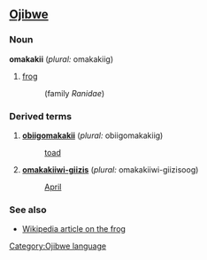 ==[[Ojibwe]]==
===Noun===
'''omakakii''' (''plural:'' omakakiig)

# [[frog]]
#: (family ''Ranidae'')

===Derived terms===
#'''[[obiigomakakii]]''' (''plural:'' obiigomakakiig)
#:[[toad]]
#'''[[iskigamizige-giizis|omakakiiwi-giizis]]''' (''plural:'' omakakiiwi-giizisoog)
#:[[April]]

===See also===
*[[w:frog|Wikipedia article on the frog]]

[[Category:Ojibwe language]]